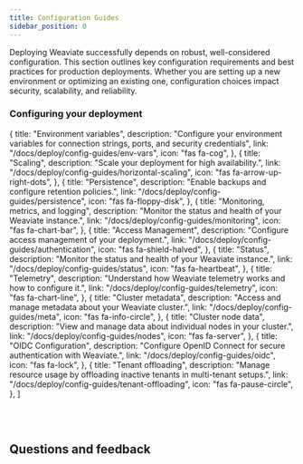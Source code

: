 ```yaml
---
title: Configuration Guides
sidebar_position: 0
---
```


Deploying Weaviate successfully depends on robust, well-considered configuration. 
This section outlines key configuration requirements and best practices for production deployments. 
Whether you are setting up a new environment or optimizing an existing one, configuration choices impact security, scalability, and reliability.

### Configuring your deployment



  {
    title: "Environment variables",
    description: "Configure your environment variables for connection strings, ports, and security credentials",
    link: "/docs/deploy/config-guides/env-vars",
    icon: "fas fa-cog",
  },
  {
    title: "Scaling",
    description: "Scale your deployment for high availability.",
    link: "/docs/deploy/config-guides/horizontal-scaling",
    icon: "fas fa-arrow-up-right-dots",
  },
    {
    title: "Persistence",
    description: "Enable backups and configure retention policies.",
    link: "/docs/deploy/config-guides/persistence",
    icon: "fas fa-floppy-disk",
  },
    {
    title: "Monitoring, metrics, and logging",
    description: "Monitor the status and health of your Weaviate instance.",
    link: "/docs/deploy/config-guides/monitoring",
    icon: "fas fa-chart-bar",
  },
    {
    title: "Access Management",
    description: "Configure access management of your deployment.",
    link: "/docs/deploy/config-guides/authentication",
    icon: "fas fa-shield-halved",
  },
  {
    title: "Status",
    description: "Monitor the status and health of your Weaviate instance.",
    link: "/docs/deploy/config-guides/status",
    icon: "fas fa-heartbeat",
  },
  {
    title: "Telemetry",
    description:
      "Understand how Weaviate telemetry works and how to configure it.",
    link: "/docs/deploy/config-guides/telemetry",
    icon: "fas fa-chart-line",
  },
  {
    title: "Cluster metadata",
    description: "Access and manage metadata about your Weaviate cluster.",
    link: "/docs/deploy/config-guides/meta",
    icon: "fas fa-info-circle",
  },
  {
    title: "Cluster node data",
    description: "View and manage data about individual nodes in your cluster.",
    link: "/docs/deploy/config-guides/nodes", 
    icon: "fas fa-server",
  },
  {
    title: "OIDC Configuration",
    description:
      "Configure OpenID Connect for secure authentication with Weaviate.",
    link: "/docs/deploy/config-guides/oidc",
    icon: "fas fa-lock",
  },
  {
    title: "Tenant offloading",
    description:
      "Manage resource usage by offloading inactive tenants in multi-tenant setups.",
    link: "/docs/deploy/config-guides/tenant-offloading",
    icon: "fas fa-pause-circle",
  },
]

<br />
<CardsSection items={mainReferencesData} />
<br />

## Questions and feedback


<DocsFeedback/>


